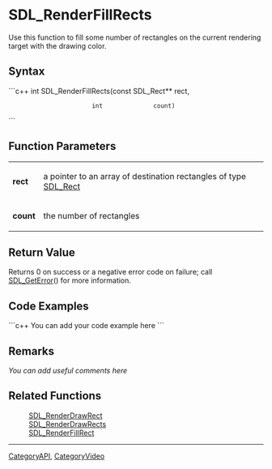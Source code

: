 <!-- pragma section-numbers off -->
<!-- pragma disable-camelcase -->

= SDL_RenderFillRects =
Use this function to fill some number of rectangles on the current rendering target with the drawing color.


== Syntax ==
```c++
int SDL_RenderFillRects(const SDL_Rect** rect,
                        int              count)
```

== Function Parameters ==
{|
|'''rect'''
|a pointer to an array of destination rectangles of type [[SDL_Rect]]
|-
|'''count'''
|the number of rectangles
|}

== Return Value ==
Returns 0 on success or a negative error code on failure; call [[SDL_GetError]]() for more information.

== Code Examples ==
```c++
You can add your code example here
```

== Remarks ==
''You can add useful comments here''

== Related Functions ==
:[[SDL_RenderDrawRect]]
:[[SDL_RenderDrawRects]]
:[[SDL_RenderFillRect]]

----
[[CategoryAPI]], [[CategoryVideo]]
